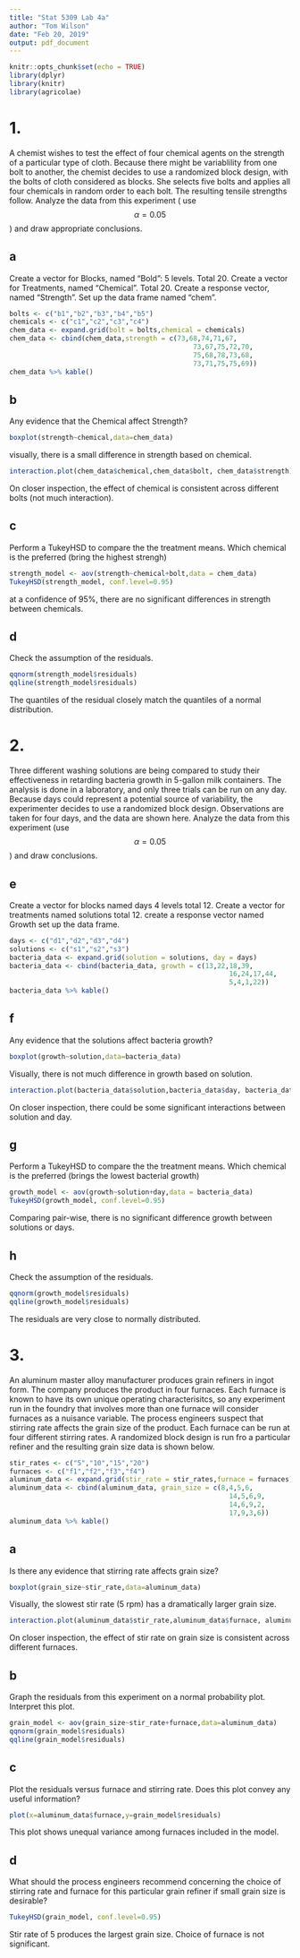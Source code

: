 ```yaml
---
title: "Stat 5309 Lab 4a"
author: "Tom Wilson"
date: "Feb 20, 2019"
output: pdf_document
---
```


```r
knitr::opts_chunk$set(echo = TRUE)
library(dplyr)
library(knitr)
library(agricolae)
```

# 1.
A chemist wishes to test the effect of four chemical agents on the strength of a particular type of cloth. 
Because there might be variablility from one bolt to another, the chemist decides to use a randomized block design, with the bolts of cloth considered as blocks. 
She selects five bolts and applies all four chemicals in random order to each bolt. 
The resulting tensile strengths follow. 
Analyze the data from this experiment ( use $$ \alpha = 0.05 $$ ) and draw appropriate conclusions.

## a
Create a vector for Blocks, named "Bold": 5 levels. Total 20.
Create a vector for Treatments, named "Chemical". Total 20.
Create a response vector, named "Strength". Set up the data frame named "chem".

```r
bolts <- c("b1","b2","b3","b4","b5")
chemicals <- c("c1","c2","c3","c4")
chem_data <- expand.grid(bolt = bolts,chemical = chemicals)
chem_data <- cbind(chem_data,strength = c(73,68,74,71,67,
                                              73,67,75,72,70,
                                              75,68,78,73,68,
                                              73,71,75,75,69))
chem_data %>% kable()
```
 

## b
Any evidence that the Chemical affect Strength?

```r
boxplot(strength~chemical,data=chem_data)
```

visually, there is a small difference in strength based on chemical. 

```r
interaction.plot(chem_data$chemical,chem_data$bolt, chem_data$strength)
```

On closer inspection, the effect of chemical is consistent across different bolts (not much interaction).


## c
Perform a TukeyHSD to compare the the treatment means. Which chemical is the preferred (bring the highest strengh)

```r
strength_model <- aov(strength~chemical+bolt,data = chem_data)
TukeyHSD(strength_model, conf.level=0.95)
```

at a confidence of 95%, there are no significant differences in strength between chemicals.

## d
Check the assumption of the residuals.
```r
qqnorm(strength_model$residuals)
qqline(strength_model$residuals)

```

The quantiles of the residual closely match the quantiles of a normal distribution.

# 2.

Three different washing solutions are being compared to study their effectiveness in retarding bacteria growth in 5-gallon milk containers.
The analysis is done in a laboratory, and only three trials can be run on any day.
Because days could represent a potential source of variability, the experimenter decides to use a randomized block design.
Observations are taken for four days, and the data are shown here.
Analyze the data from this experiment (use $$ \alpha=0.05 $$ ) and draw conclusions.

## e
Create a vector for blocks named days 4 levels total 12.
Create a vector for treatments named solutions total 12.
create a response vector named Growth set up the data frame.

```r
days <- c("d1","d2","d3","d4")
solutions <- c("s1","s2","s3")
bacteria_data <- expand.grid(solution = solutions, day = days)
bacteria_data <- cbind(bacteria_data, growth = c(13,22,18,39,
                                                       16,24,17,44,
                                                       5,4,1,22))
bacteria_data %>% kable()
```

## f
Any evidence that the solutions affect bacteria growth?

```r
boxplot(growth~solution,data=bacteria_data)
```
Visually, there is not much difference in growth based on solution.

```r
interaction.plot(bacteria_data$solution,bacteria_data$day, bacteria_data$growth)
```
On closer inspection, there could be some significant interactions between solution and day.

## g
Perform a TukeyHSD to compare the the treatment means. Which chemical is the preferred (brings the lowest bacterial growth)

```r
growth_model <- aov(growth~solution+day,data = bacteria_data)
TukeyHSD(growth_model, conf.level=0.95)
```

Comparing pair-wise, there is no significant difference growth between solutions or days.


## h
Check the assumption of the residuals.

```r
qqnorm(growth_model$residuals)
qqline(growth_model$residuals)
```

The residuals are very close to normally distributed.

# 3.
An aluminum master alloy manufacturer produces grain refiners in ingot form. The company produces the product in four furnaces. Each furnace is known to have its own unique operating characterisitcs, so any experiment run in the foundry that involves more than one furnace will consider furnaces as a nuisance variable. The process engineers suspect that stirring rate affects the grain size of the product. Each furnace can be run at four different stirring rates. A randomized block design is run fro a particular refiner and the resulting grain size data is shown below.

```r
stir_rates <- c("5","10","15","20")
furnaces <- c("f1","f2","f3","f4")
aluminum_data <- expand.grid(stir_rate = stir_rates,furnace = furnaces)
aluminum_data <- cbind(aluminum_data, grain_size = c(8,4,5,6,
                                                       14,5,6,9,
                                                       14,6,9,2,
                                                       17,9,3,6))
aluminum_data %>% kable()
```

## a
Is there any evidence that stirring rate affects grain size?
```r
boxplot(grain_size~stir_rate,data=aluminum_data)
```

Visually, the slowest stir rate (5 rpm) has a dramatically larger grain size.
```r
interaction.plot(aluminum_data$stir_rate,aluminum_data$furnace, aluminum_data$grain_size)
```
On closer inspection, the effect of stir rate on grain size is consistent across different furnaces.

## b
Graph the residuals from this experiment on a normal probability plot. Interpret this plot.

```r
grain_model <- aov(grain_size~stir_rate+furnace,data=aluminum_data)
qqnorm(grain_model$residuals)
qqline(grain_model$residuals)
```

## c
Plot the residuals versus furnace and stirring rate. Does this plot convey any useful information?

```r
plot(x=aluminum_data$furnace,y=grain_model$residuals)
```
This plot shows unequal variance among furnaces included in the model.

## d
What should the process engineers recommend concerning the choice of stirring rate and furnace for this particular grain refiner if small grain size is desirable?

```r
TukeyHSD(grain_model, conf.level=0.95)
```

Stir rate of 5 produces the largest grain size.
Choice of furnace is not significant.